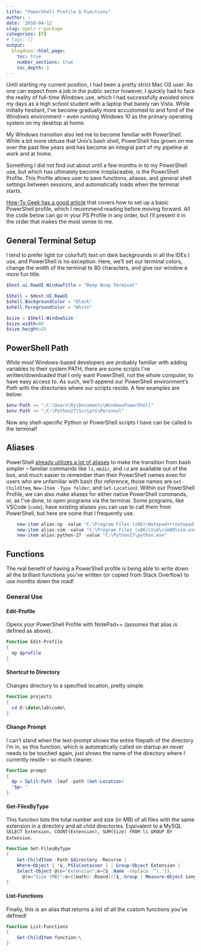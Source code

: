 ```yaml
---
title: "PowerShell Profile & Functions"
author: ~
date: '2018-04-12'
slug: opelr-r-package
categories: [R]
# tags: []
output:
  blogdown::html_page:
    toc: true
    number_sections: true
    toc_depth: 1
---
```


Until starting my current position, I had been a pretty strict Mac OS user. As one can expect from a job in the public sector however, I quickly had to face the reality of full-time Windows use, which I had successfully avoided since my days as a high school student with a laptop that barely ran Vista. While initially hesitant, I’ve become gradually more accustomed to and fond of the Windows environment – even running Windows 10 as the primary operating system on my desktop at home.

My Windows transition also led me to become familiar with PowerShell. While a bit more obtuse that Unix’s bash shell, PowerShell has grown on me over the past few years and has become an integral part of my pipeline at work and at home.

Something I did not find out about until a few months in to my PowerShell use, but which has ultimately become irreplaceable, is the PowerShell Profile. This Profile allows user to save functions, aliases, and general shell settings between sessions, and automatically loads when the terminal starts.

[How-To Geek has a good article](https://www.howtogeek.com/50236/customizing-your-powershell-profile/) that covers how to set up a basic PowerShell profile, which I recommend reading before moving forward. All the code below can go in your PS Profile in any order, but I'll present it in the order that makes the most sense to me.

## General Terminal Setup

I tend to prefer light (or colorful!) text on dark backgrounds in all the IDEs I use, and PowerShell is no exception. Here, we'll set our terminal colors, change the width of the terminal to 80 characters, and give our window a more fun title.


```powershell
$host.ui.RawUI.WindowTitle = "Beep Boop Terminal"

$Shell = $Host.UI.RawUI
$shell.BackgroundColor = "Black"
$shell.ForegroundColor = "White"

$size = $Shell.WindowSize
$size.width=80
$size.height=25
```

## PowerShell Path

While most Windows-based developers are probably familiar with adding variables to their system PATH, there are some scripts I've written/downloaded that I only want PowerShell, not the whole computer, to have easy access to. As such, we'll append our PowerShell environment's *Path* with the directories where our scripts reside. A few examples are below:


```powershell
$env:Path += ";C:\Users\Ry\Documents\WindowsPowerShell"
$env:Path += ";C:\Python27\Scripts\Personal"
```

Now any shell-specific Python or PowerShell scripts I have can be called in the terminal!

## Aliases

PowerShell [already utilizes a lot of aliases](https://ss64.com/ps/) to make the transition from bash simpler -- familiar commands like `ls`, `mkdir`, and `cd` are available out of the box, and much easier to remember than their PowerShell names even for users who are unfamiliar with bash (for reference, those names are `Get-ChildItem`, `New-Item -Type folder`, and `Set-Location`). Within our PowerShell Profile, we can also make aliases for either native PowerShell commands, or, as I've done, to open programs via the terminal. Some programs, like VSCode (`code`), have existing aliases you can use to call them from PowerShell, but here are some that I frequently use.


```powershell
	new-item alias:np -value "C:\Program Files (x86)\Notepad++\notepad++.exe"
	new-item alias:vim -value "C:\Program Files (x86)\Vim\vim80\vim.exe"
	new-item alias:python-27 -value "C:\Python27\python.exe"
```

## Functions

The real benefit of having a PowerShell profile is being able to write down all the brilliant functions you've written (or copied from Stack Overflow) to use months down the road! 

### General Use {.tabset .tabset-pills .tabset-fade}

#### Edit-Profile

Opens your PowerShell Profile with NotePad++ (assumes that alias is defined as above).


```powershell
Function Edit-Profile
{
  np $profile
}
```

#### Shortcut to Directory

Changes directory to a specified location, pretty simple.  


```powershell
Function projects
{
  cd D:\data\lab\code\
}
```

#### Change Prompt

I can't stand when the text-prompt shows the entire filepath of the directory I'm in, so this function, which is automatically called on startup an never needs to be touched again, just shows the name of the directory where I currently reside -- so much cleaner.


```powershell
Function prompt
{
  $p = Split-Path -leaf -path (Get-Location)
  "$p> "
}
```


#### Get-FilesByType

This function lists the total number and size (in MB) of all files with the same extension in a directory and all child directories. Equivalent to a MySQL `SELECT Extension, COUNT(Extension), SUM(Size) FROM ls GROUP BY Extension`.


```powershell
Function Get-FilesByType
{
	Get-ChildItem -Path $directory -Recurse |
	Where-Object { !$_.PSIsContainer } | Group-Object Extension |
	Select-Object @{n="Extension";e={$_.Name -replace '^\.'}},
	  @{n="Size (MB)";e={[math]::Round((($_.Group | Measure-Object Length -Sum).Sum / 1MB), 2)}}, Count
}
```

#### List-Functions

Finally, this is an alias that returns a list of all the custom functions you've defined!


```powershell
Function List-Functions
{
	Get-ChildItem function:\
}
```